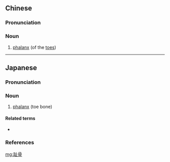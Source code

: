 ==Chinese==
{{zh-forms}}

===Pronunciation===
{{zh-pron
|m=zhǐgǔ
|c=zi2 gwat1
|mn=qz,xm,zz:chí-kut
|cat=n
}}

===Noun===
{{zh-noun}}

# [[phalanx]] (of the [[toe]]s)

{{zh-cat|Anatomy}}

----

==Japanese==
{{ja-kanjitab|し|こつ|yomi=o}}

===Pronunciation===
{{ja-pron|yomi=o|しこつ|acc=0|acc_ref=DJR}}

===Noun===
{{ja-noun|しこつ}}

# {{lb|ja|skeleton|sort=しこつ}} [[phalanx]] (toe bone)

====Related terms====
* {{ja-r|指骨|しこつ}}

===References===
<references/>

[[mg:趾骨]]